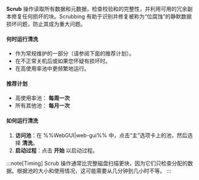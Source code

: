 **Scrub** 操作读取所有数据和元数据，检查校验和的完整性，并利用可用的冗余副本修复任何损坏的块。Scrubbing 有助于识别并修复被称为“位腐蚀”的静默数据损坏问题，防止其成为重大问题。

<h4>何时运行清洗</h4>

- 作为常规维护的一部分（请参阅下面的推荐计划）。
- 在不正常关机后或如果您怀疑有损坏时。
- 在高使用率池中更频繁地运行。

<h4>推荐计划</h4>

- 高使用率池： **每周一次**
- 所有其他池： **每月一次**

<h4>如何运行清洗</h4>

1. **访问池**：在 %%WebGUI|web-gui%% 中，点击“主”选项卡上的池，然后选择 **清洗**。
2. **启动过程**：点击 **开始** 以启动过程。

:::note[Timing]
Scrub 操作通常比完整磁盘扫描更快，因为它们只检查分配的数据。根据池的大小和使用情况，这可能需要从几分钟到几小时不等。
:::
